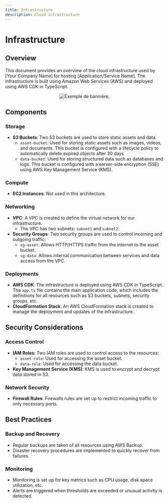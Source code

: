 ```yaml
---
title: Infrastructure
description: Cloud infrastructure
---
```


# Infrastructure


**Overview**
-----------------

This document provides an overview of the cloud infrastructure used by [Your Company Name] for hosting [Application/Service Name]. The infrastructure is built using Amazon Web Services (AWS) and deployed using AWS CDK in TypeScript.

<p align="center">
  <img src={myImageUrl} alt="Exemple de bannière" />;
</p>

**Components**
---------------

### **Storage**

* **S3 Buckets**: Two S3 buckets are used to store static assets and data.
	+ `asset-bucket`: Used for storing static assets such as images, videos, and documents. This bucket is configured with a lifecycle policy to automatically delete expired objects after 30 days.
	+ `data-bucket`: Used for storing structured data such as databases and logs. This bucket is configured with a server-side encryption (SSE) using AWS Key Management Service (KMS).

### **Compute**

* **EC2 Instances**: Not used in this architecture.

### **Networking**

* **VPC**: A VPC is created to define the virtual network for our infrastructure.
	+ The VPC has two subnets: `subnet1` and `subnet2`.
* **Security Groups**: Two security groups are used to control incoming and outgoing traffic:
	+ `sg-asset`: Allows HTTP/HTTPS traffic from the internet to the asset bucket.
	+ `sg-data`: Allows internal communication between services and data access from the VPC.

### **Deployments**

* **AWS CDK**: The infrastructure is deployed using AWS CDK in TypeScript. The `app.ts` file contains the main application code, which includes the definitions for all resources such as S3 buckets, subnets, security groups, etc.
* **CloudFormation Stack**: An AWS CloudFormation stack is created to manage the deployment and updates of the infrastructure.

**Security Considerations**
---------------------------

### **Access Control**

* **IAM Roles**: Two IAM roles are used to control access to the resources:
	+ `asset-role`: Used for accessing the asset bucket.
	+ `data-role`: Used for accessing the data bucket.
* **Key Management Service (KMS)**: KMS is used to encrypt and decrypt data stored in S3.

### **Network Security**

* **Firewall Rules**: Firewalls rules are set up to restrict incoming traffic to only necessary ports.

**Best Practices**
-----------------

### **Backup and Recovery**

* Regular backups are taken of all resources using AWS Backup.
* Disaster recovery procedures are implemented to quickly recover from failures.

### **Monitoring**

* Monitoring is set up for key metrics such as CPU usage, disk space utilization, etc.
* Alerts are triggered when thresholds are exceeded or unusual activity is detected.
